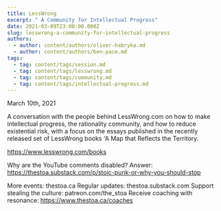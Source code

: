 ```yaml
---
title: LessWrong
excerpt: " A Community for Intellectual Progress"
date: 2021-03-09T23:00:00.000Z
slug: lesswrong-a-community-for-intellectual-progress
authors:
  - author: content/authors/oliver-habryka.md
  - author: content/authors/ben-pace.md
tags:
  - tag: content/tags/session.md
  - tag: content/tags/lesswrong.md
  - tag: content/tags/community.md
  - tag: content/tags/intellectual-progress.md
---
```


March 10th, 2021

A conversation with the people behind LessWrong.com on how to make intellectual progress, the rationality community, and how to reduce existential risk, with a focus on the essays published in the recently released set of LessWrong books 'A Map that Reflects the Territory.

https://www.lesswrong.com/books

Why are the YouTube comments disabled? Answer: https://thestoa.substack.com/p/stoic-punk-or-why-you-should-stop

More events: thestoa.ca
Regular updates: thestoa.substack.com
Support stealing the culture: patreon.com/the_stoa
Receive coaching with resonance: https://www.thestoa.ca/coaches
